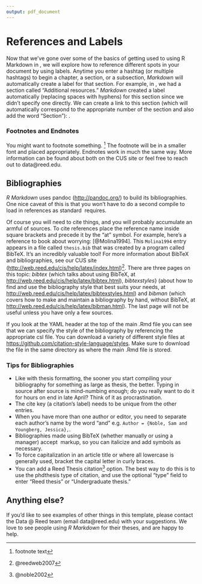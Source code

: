 ```yaml
---
output: pdf_document
---
```


# References and Labels

<!--
\ref{chap:rmd_basics}
-->

Now that we've gone over some of the basics of getting used to using R Markdown in [](#rmd-basics), we will explore how to reference different spots in your document by using labels.  Anytime you enter a hashtag (or multiple hashtags) to begin a chapter, a section, or a subsection, _Markdown_ will automatically create a label for that section.  For example, in [](#rmd-basics), we had a section called "Additional resources."  _Markdown_ created a label automatically (replacing spaces with hyphens) for this section since we didn't specify one directly.  We can create a link to this section (which will automatically correspond to the appropriate number of the section and also add the word "Section"): [](#additional-resources).

<!--
## References, Labels, Custom Commands and Footnotes
It is easy to refer to anything within your document using the `label` and `ref` tags.  Labels must be unique and shouldn't use any odd characters; generally sticking to letters and numbers (no spaces) should be fine. Put the label on whatever you want to refer to, and put the reference where you want the reference. We will use \LaTeX\ for most of the references and labels, but we will use the `kfigr` **R** package to reference chunks of code and the resulting figures/tables/analysis output.  As one benefit, this will allow figures to automatically be numbered and then referenced via their label.  

You saw much of this executed near the end of [](#rmd-basics).  

### References and Labels
Sometimes you'd like to refer to a table or figure, e.g. you can see in Figure \ref{subd2} that you can rotate figures. Start by labeling your figure or table with the label command (\verb=\label{labelvariable}=) below the caption (see the chapter on graphics and tables for examples). Then when you would like to refer to the table or figure, use the ref command (\verb=\ref{labelvariable}=). Make sure your label variables are unique; you can't have two elements named ``default." Also, since the reference command only puts the figure or table number, you will have to put  ``Table" or ``Figure" as appropriate, as seen in the following examples:

As I showed in Table \ref{inheritance} many factors can be assumed to follow from inheritance. Also see the Figure \ref{subd} for an illustration.
-->

### Footnotes and Endnotes

You might want to footnote something. ^[footnote text] The footnote will be in a smaller font and placed appropriately. Endnotes work in much the same way. More information can be found about both on the CUS site or feel free to reach out to data@reed.edu.


## Bibliographies

_R Markdown_ uses pandoc (<http://pandoc.org/>) to build its bibliographies.  One nice caveat of this is that you won't have to do a second compile to load in references as standard \LaTeX\ requires.

Of course you will need to cite things, and you will probably accumulate an armful of sources. To cite references place the reference name inside square brackets and precede it by the "at" symbol.  For example, here's a reference to book about worrying:  [@Molina1994].  This `Molina1994` entry appears in a file called `thesis.bib` that was created by a program called BibTeX.  It's an incredibly valuable tool!  For more information about BibTeX and bibliographies, see our CUS site (<http://web.reed.edu/cis/help/latex/index.html>)^[@reedweb2007]. There are three pages on this topic:  _bibtex_ (which talks about using BibTeX, at <http://web.reed.edu/cis/help/latex/bibtex.html>), _bibtexstyles_} (about how to find and use the bibliography style that best suits your needs, at <http://web.reed.edu/cis/help/latex/bibtexstyles.html>) and _bibman_ (which covers how to make and maintain a bibliography by hand, without BibTeX, at <http://web.reed.edu/cis/help/latex/bibman.html>). The last page will not be useful unless you have only a few sources.

If you look at the YAML header at the top of the main .Rmd file you can see that we can specify the style of the bibliography by referencing the appropriate csl file.  You can download a variety of different style files at <https://github.com/citation-style-language/styles>.  Make sure to download the file in the same directory as where the main .Rmd file is stored.

### Tips for Bibliographies

- Like with thesis formatting, the sooner you start compiling your bibliography for something as large as thesis, the better. Typing in source after source is mind-numbing enough; do you really want to do it for hours on end in late April? Think of it as procrastination.
- The cite key (a citation's label) needs to be unique from the other entries.
- When you have more than one author or editor, you need to separate each author's name by the word "and" e.g. `Author = {Noble, Sam and Youngberg, Jessica},`.
- Bibliographies made using BibTeX (whether manually or using a manager) accept \LaTeX\ markup, so you can italicize and add symbols as necessary.
- To force capitalization in an article title or where all lowercase is generally used, bracket the capital letter in curly braces.
- You can add a Reed Thesis citation^[@noble2002] option. The best way to do this is to use the phdthesis type of citation, and use the optional "type" field to enter "Reed thesis" or "Undergraduate thesis." 

## Anything else?

If you'd like to see examples of other things in this template, please contact the Data @ Reed team (email data@reed.edu) with your suggestions. We love to see people using _R Markdown_ for their theses, and are happy to help.

